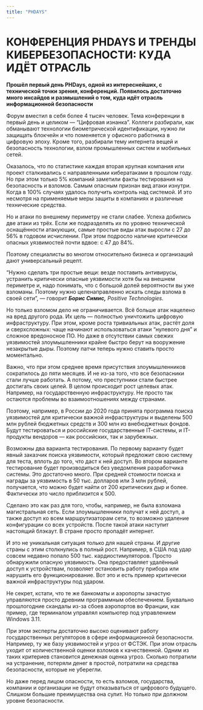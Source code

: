 ```yaml
---
title: "PHDAYS"
---
```


# **КОНФЕРЕНЦИЯ PHDAYS И ТРЕНДЫ КИБЕРБЕЗОПАСНОСТИ: КУДА ИДЁТ ОТРАСЛЬ**

**Прошёл первый день PHDays, одной из интереснейших, с технической точки зрения, конференций. Появилось достаточно много инсайдов и размышлений о том, куда идёт отрасль информационной безопасности**

Форум вместил в себя более 4 тысяч человек. Тема конференции в первый день и целиком --- "Цифровая изнанка". Коллеги разбирали, как обманывают технологии биометрической идентификации, нужно ли защищать блокчейн и что поменяется у офисного работника в цифровую эпоху. Кроме того, разбирали тему интернета вещей и безопасность технологии, взлом промышленных систем и мобильных сетей.

Оказалось, что по статистике каждая вторая крупная компания или проект сталкивались с направленными кибератаками в прошлом году. Но при этом только 5% компаний заметили факты тестирования на безопасность и взломов. Самым опасным признан вид атаки изнутри. Когда в 100% случаях удалось получить контроль над системой. И это несмотря на применяемые меры защиты в компаниях и различные технические средства.

Но и атаки по внешнему периметру не стали слабее. Успеха добились две атаки из трёх. Если же подразделять их по уровню технической оснащённости атакующих, самые простые виды атак выросли с 27 до 56% в годовом исчислении. При этом подросло наличие критически опасных уязвимостей почти вдвое: с 47 до 84%.

Поэтому специалисты во многом относительно бизнеса и организаций дают универсальный рецепт.

"Нужно сделать три простые вещи: везде поставить антивирусы, устранить критически опасные уязвимости хотя бы на внешнем периметре и, надо понимать, что с большой долей вероятности вы уже взломаны. Поэтому нужно целенаправленно искать следы взлома в своей сети", --- говорит ***Борис Симис,** Positive Technologies.*

Но только взломом дело не ограничивается. Всё больше атак нацелено на вред другого рода. Их цель --- полностью уничтожить цифровую инфраструктуру. При этом, кроме роста тривиальных атак, растёт доля и сверхсложных: чаще начинают использоваться атаки "нулевого дня" и сложное вредоносное ПО. Но даже в отсутствии самых свежих уязвимостей злоумышленники крайне быстро берут на вооружение незакрытые дыры. Поэтому патчи теперь нужно ставить просто моментально.

Важно, что при этом среднее время присутствия злоумышленников сократилось до пяти месяцев. И не из-за того, что все безопасники стали лучше работать. А потому, что преступники стали быстрее достигать своих целей. В целом происходит рост целевых атак. Например, на государственную инфраструктуру. Не просто так остаются проблемы во взаимоотношениях между странами.

Поэтому, например, в России до 2020 года принята программа поиска уязвимостей для критически важной инфраструктуры и выделены 500 млн рублей бюджетных средств и 300 млн из внебюджетных фондов. Будут тестироваться и российские государственные IТ-системы, и IT-продукты вендоров --- как российских, так и зарубежных.

Возможны два варианта тестирования. По первому варианту будет явный заказчик поиска уязвимости, который предложит свою систему для теста, вплоть до того, что даст к ней доступ. Во втором варианте тестирование будет производиться без уведомления разработчика системы. Это достаточно много. При средней стоимости поиска и награды за уязвимость в 50 тыс. долларов или 3 млн рублей, получается, что можно будет найти от 200 критических дыр и более. Фактически это число приблизится к 500.

Сделано это как раз для того, чтобы, например, не была взломана магистральная сеть. Если злоумышленники получат к ней доступ, а также доступ ко всем маршрутизаторам сети, то возможно удаление конфигурации со всех устройств. После такой атаки наступит настоящий блэкаут. В стране просто пропадёт интернет.

И это не уникальная ситуация только для нашей страны. И другие страны с этим столкнулись в полный рост. Например, в США под удар совсем недавно попало 500 тыс. кардиостимуляторов. Просто обнаружили опасную уязвимость. Она предоставляет удалённый доступ к устройствам, позволяет остановить работу прибора или нарушить его функционирование. Вот это и есть пример критически важной инфраструктуры под ударом.

Не секрет, кстати, что те же банкоматы и аэропорты зачастую управляются просто древним программным обеспечением. Буквально прошлогодние скандалы из-за сбоев аэропортов во Франции, как пример, где терминалом управлял компьютер под управлением Windows 3.11.

При этом эксперты достаточно высоко оценивают работу государственных регуляторов в сфере информационной безопасности. Например, ту же базу уязвимостей и угроз от ФСТЭК. При этом отрасль уходит от количественной оценки взломов к качественной. Одним из таких критериев становится денежная оценка угроз. Сколько потратили на устранение, потеряли денег в простой, потратили на средства безопасности, которые не уберегли.

Но даже перед лицом опасности, то есть взломов, государства, компании и организации не будут отказываться от цифрового будущего. Слишком большие преимущества она сулит. Но только при должном уровне безопасности.
